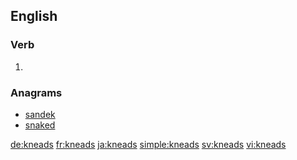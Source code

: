 ==English==

===Verb===
{{head|en|verb form}}

# {{en-third-person singular of|knead}}

===Anagrams===
* [[sandek#English|sandek]]
* [[snaked#English|snaked]]

[[de:kneads]]
[[fr:kneads]]
[[ja:kneads]]
[[simple:kneads]]
[[sv:kneads]]
[[vi:kneads]]